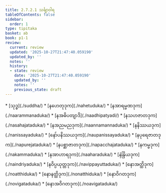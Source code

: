 ```yaml
---
title: 2.7.2.1 သင်္ချာဝါရ
tableOfContents: false
sidebar:
  order: 1
type: tipitaka
basket: ab
book: p1-1
review:
  current: review
  updated: '2025-10-27T21:47:40.059190'
  updated_by: ''
  notes: ''
  history:
  - state: review
    date: '2025-10-27T21:47:40.059190'
    updated_by: ''
    notes: ''
    previous_state: draft
---
```



<ReviewStatus review={frontmatter.review} showDetails={true} />

<HypothesisAnnotation frontmatter={frontmatter} />

<DynamicBreadcrumb />



<TableOfContents book="p1-1" section="2.7.2.1">
* [သုဒ္ဓ](./suddha/)
* [နဟေတုဒုက](./nahetuduka/)
* [နအာရမ္မဏဒုက](./naarammanaduka/)
* [နအဓိပတျာဒိ](./naadhipatyadi/)
* [နသဟဇာတဒုက](./nasahajataduka/)
* [နအညမညဒုက](./naannamannaduka/)
* [နနိဿယဒုက](./nanissayaduka/)
* [နော်ပနိဿယဒုက](./naupanissayaduka/)
* [နပုရေဇာတဒုက](./napurejataduka/)
* [နပစ္ဆာဇာတဒုက](./napacchajataduka/)
* [နကမ္မဒုက](./nakammaduka/)
* [နအာဟာရဒုက](./naaharaduka/)
* [နဲန္ဒြိယဒုက](./naindriyaduka/)
* [နဝိပ္ပယုတ္တဒုက](./navippayuttaduka/)
* [နောအတ္ထိဒုက](./noatthiduka/)
* [နောနတ္ထိဒုက](./nonatthiduka/)
* [နောဝိဂတဒုက](./novigataduka/)
* [နောအဝိဂတဒုက](./noavigataduka/)
</TableOfContents>